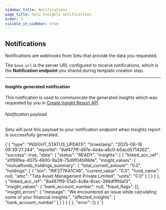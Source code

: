```yaml
---
sidebar_title: Notifications
page_title: Setu Insights notifications
order: 3
visible_in_sidebar: true
---
```


## Notifications

Notifications are webhooks from Setu that provide the data you requested.

The `base_url` is the server URL configured to receive notifications, which is the **Notification endpoint** you shared during template creation step.

<hr class="primary" />

#### Insights generated notification

This notification is used to communicate the generated insights which was requested by you in <a href="/data/insights/quickstart/api-integration#create-insight-report" target="_blank">
Create Insight Report API</a>.

###### Notification payload

Setu will post this payload to your notification endpoint when Insights report is successfully generated.

<CodeBlockWithCopy language="json">
  {`{
    "type": "INSIGHT_STATUS_UPDATE",
    "timestamp": "2025-06-18 09:39:27.244",
    "reportId": "8af477ff-d97e-4eda-a6c0-b5acd5714262",
    "success": true,
    "data": {
        "status": "READY",
        "insights": [
            {
                "linked_acc_ref": "a1f89fea-4075-4900-9a28-75d9f04b98de",
                "insight_values": {
                    "mutualfunds_holdings_summary": {
                        "total_current_amount": "0.0",
                        "holdings": [
                            {
                                "isin": "INF277KA1CX6",
                                "current_value": "0.0",
                                "fund_name": null,
                                "amc": "Tata Asset Management Private Limited",
                                "units": "0.0"
                            }
                        ]
                    }
                }
            },
            {
                "linked_acc_ref": "8a467ff9-51a5-4c8e-9cec-396dffffda13",
                "insight_values": {
                    "bank_account_number": null,
                    "fraud_flags": [],
                    "insight_errors": {
                        "message": "We encountered an issue while calculating some of your financial insights.",
                        "affected_insights": [
                            "bank_account_number"
                        ]
                    }
                }
            }
        ]
    },
    "error": {}
}
`}
</CodeBlockWithCopy>

<WasPageHelpful />
